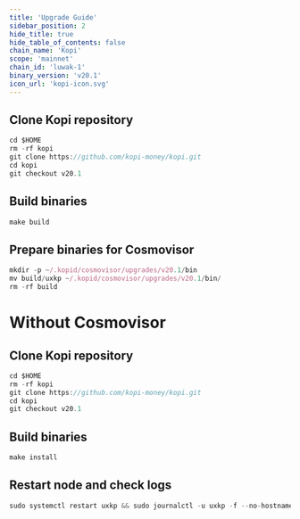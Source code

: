 ```yaml
---
title: 'Upgrade Guide'
sidebar_position: 2
hide_title: true
hide_table_of_contents: false
chain_name: 'Kopi'
scope: 'mainnet'
chain_id: 'luwak-1'
binary_version: 'v20.1'
icon_url: 'kopi-icon.svg'
---
```



<PageTitle
  iconUrl="img/kopi-icon.svg"
  title="Kopi Upgrade Guide"
  chainId="luwak-1"
  version="v20.1"
/>

## Clone Kopi repository

```js
cd $HOME
rm -rf kopi
git clone https://github.com/kopi-money/kopi.git
cd kopi
git checkout v20.1
```

## Build binaries

```js
make build
```

## Prepare binaries for Cosmovisor

```js
mkdir -p ~/.kopid/cosmovisor/upgrades/v20.1/bin
mv build/uxkp ~/.kopid/cosmovisor/upgrades/v20.1/bin/
rm -rf build
```

# Without Cosmovisor

## Clone Kopi repository

```js
cd $HOME
rm -rf kopi
git clone https://github.com/kopi-money/kopi.git
cd kopi
git checkout v20.1
```

## Build binaries

```js
make install
```

## Restart node and check logs

```js
sudo systemctl restart uxkp && sudo journalctl -u uxkp -f --no-hostname -o cat
```
